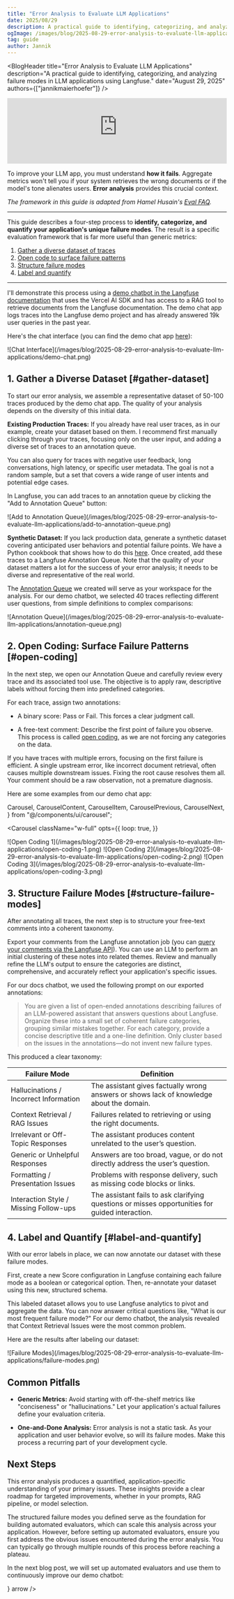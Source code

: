 ```yaml
---
title: "Error Analysis to Evaluate LLM Applications"
date: 2025/08/29
description: A practical guide to identifying, categorizing, and analyzing failure modes in LLM applications using Langfuse.
ogImage: /images/blog/2025-08-29-error-analysis-to-evaluate-llm-applications/error-analysis-og.png
tag: guide
author: Jannik
---
```



<BlogHeader
  title="Error Analysis to Evaluate LLM Applications"
  description="A practical guide to identifying, categorizing, and analyzing failure modes in LLM applications using Langfuse."
  date="August 29, 2025"
  authors={["jannikmaierhoefer"]}
/>

<iframe
  width="100%"
  className="aspect-[15.94/9] rounded-lg border mt-6 w-full"
  src="https://www.youtube-nocookie.com/embed/Q_-3rJ1kjXA?si=bgctoSEq_9FGxxVq"
  title="YouTube video player"
  frameborder="0"
  allow="accelerometer; autoplay; clipboard-write; encrypted-media; gyroscope; picture-in-picture; web-share"
  referrerpolicy="strict-origin-when-cross-origin"
  allowFullScreen
></iframe>

To improve your LLM app, you must understand **how it fails**. Aggregate metrics won't tell you if your system retrieves the wrong documents or if the model's tone alienates users. **Error analysis** provides this crucial context.

_The framework in this guide is adapted from Hamel Husain's [Eval FAQ](https://hamel.dev/blog/posts/evals-faq/why-is-error-analysis-so-important-in-llm-evals-and-how-is-it-performed.html)._

---

This guide describes a four-step process to **identify, categorize, and quantify your application's unique failure modes**. The result is a specific evaluation framework that is far more useful than generic metrics:

1. [Gather a diverse dataset of traces](#gather-dataset)
2. [Open code to surface failure patterns](#open-coding)
3. [Structure failure modes](#structure-failure-modes)
4. [Label and quantify](#label-and-quantify)

---

I'll demonstrate this process using a [demo chatbot in the Langfuse documentation](/docs/demo) that uses the Vercel AI SDK and has access to a RAG tool to retrieve documents from the Langfuse documentation. The demo chat app logs traces into the Langfuse demo project and has already answered 19k user queries in the past year.

Here's the chat interface (you can find the demo chat app [here](/docs/demo)):

<Frame className="rounded-lg overflow-hidden">
  ![Chat
  Interface](/images/blog/2025-08-29-error-analysis-to-evaluate-llm-applications/demo-chat.png)
</Frame>

## 1. Gather a Diverse Dataset [#gather-dataset]

To start our error analysis, we assemble a representative dataset of 50-100 traces produced by the demo chat app. The quality of your analysis depends on the diversity of this initial data.

**Existing Production Traces:** If you already have real user traces, as in our example, create your dataset based on them. I recommend first manually clicking through your traces, focusing only on the user input, and adding a diverse set of traces to an annotation queue.

You can also query for traces with negative user feedback, long conversations, high latency, or specific user metadata. The goal is not a random sample, but a set that covers a wide range of user intents and potential edge cases.

In Langfuse, you can add traces to an annotation queue by clicking the "Add to Annotation Queue" button:

<Frame className="rounded-lg overflow-hidden">
  ![Add to Annotation
  Queue](/images/blog/2025-08-29-error-analysis-to-evaluate-llm-applications/add-to-annotation-queue.png)
</Frame>

**Synthetic Dataset:** If you lack production data, generate a synthetic dataset covering anticipated user behaviors and potential failure points. We have a Python cookbook that shows how to do this [here](/guides/cookbook/example_synthetic_datasets). Once created, add these traces to a Langfuse Annotation Queue. Note that the quality of your dataset matters a lot for the success of your error analysis; it needs to be diverse and representative of the real world.

The [Annotation Queue](/docs/evaluation/evaluation-methods/annotation#annotation-queues) we created will serve as your workspace for the analysis. For our demo chatbot, we selected 40 traces reflecting different user questions, from simple definitions to complex comparisons:

<Frame className="rounded-lg overflow-hidden">
  ![Annotation
  Queue](/images/blog/2025-08-29-error-analysis-to-evaluate-llm-applications/annotation-queue.png)
</Frame>

## 2. Open Coding: Surface Failure Patterns [#open-coding]

In the next step, we open our Annotation Queue and carefully review every trace and its associated tool use. The objective is to apply raw, descriptive labels without forcing them into predefined categories.

For each trace, assign two annotations:

- A binary score: Pass or Fail. This forces a clear judgment call.

- A free-text comment: Describe the first point of failure you observe. This process is called [open coding](https://hamel.dev/blog/posts/evals-faq/#open-coding), as we are not forcing any categories on the data.

If you have traces with multiple errors, focusing on the first failure is efficient. A single upstream error, like incorrect document retrieval, often causes multiple downstream issues. Fixing the root cause resolves them all. Your comment should be a raw observation, not a premature diagnosis.

Here are some examples from our demo chat app:

  Carousel,
  CarouselContent,
  CarouselItem,
  CarouselPrevious,
  CarouselNext,
} from "@/components/ui/carousel";

<Carousel
  className="w-full"
  opts={{
    loop: true,
  }}
>
  <CarouselContent>
    <CarouselItem>
      <Frame className="rounded-lg overflow-hidden">
        ![Open Coding
        1](/images/blog/2025-08-29-error-analysis-to-evaluate-llm-applications/open-coding-1.png)
      </Frame>
    </CarouselItem>
    <CarouselItem>
      <Frame className="rounded-lg overflow-hidden">
        ![Open Coding
        2](/images/blog/2025-08-29-error-analysis-to-evaluate-llm-applications/open-coding-2.png)
      </Frame>
    </CarouselItem>
    <CarouselItem>
      <Frame className="rounded-lg overflow-hidden">
        ![Open Coding
        3](/images/blog/2025-08-29-error-analysis-to-evaluate-llm-applications/open-coding-3.png)
      </Frame>
    </CarouselItem>
  </CarouselContent>
  <CarouselPrevious />
  <CarouselNext />
</Carousel>

## 3. Structure Failure Modes [#structure-failure-modes]

After annotating all traces, the next step is to structure your free-text comments into a coherent taxonomy.

Export your comments from the Langfuse annotation job (you can [query your comments via the Langfuse API](https://colab.research.google.com/drive/1ErETZNWHyOjkG262bZHh-j3Vo9z83qUj)). You can use an LLM to perform an initial clustering of these notes into related themes. Review and manually refine the LLM's output to ensure the categories are distinct, comprehensive, and accurately reflect your application's specific issues.

For our docs chatbot, we used the following prompt on our exported annotations:

> You are given a list of open-ended annotations describing failures of an LLM-powered assistant that answers questions about Langfuse. Organize these into a small set of coherent failure categories, grouping similar mistakes together. For each category, provide a concise descriptive title and a one-line definition. Only cluster based on the issues in the annotations—do not invent new failure types.

This produced a clear taxonomy:

| Failure Mode                           | Definition                                                                                      |
| -------------------------------------- | ----------------------------------------------------------------------------------------------- |
| Hallucinations / Incorrect Information | The assistant gives factually wrong answers or shows lack of knowledge about the domain.        |
| Context Retrieval / RAG Issues         | Failures related to retrieving or using the right documents.                                    |
| Irrelevant or Off-Topic Responses      | The assistant produces content unrelated to the user’s question.                                |
| Generic or Unhelpful Responses         | Answers are too broad, vague, or do not directly address the user’s question.                   |
| Formatting / Presentation Issues       | Problems with response delivery, such as missing code blocks or links.                          |
| Interaction Style / Missing Follow-ups | The assistant fails to ask clarifying questions or misses opportunities for guided interaction. |

## 4. Label and Quantify [#label-and-quantify]

With our error labels in place, we can now annotate our dataset with these failure modes.

First, create a new Score configuration in Langfuse containing each failure mode as a boolean or categorical option. Then, re-annotate your dataset using this new, structured schema.

This labeled dataset allows you to use Langfuse analytics to pivot and aggregate the data. You can now answer critical questions like, "What is our most frequent failure mode?" For our demo chatbot, the analysis revealed that Context Retrieval Issues were the most common problem.

Here are the results after labeling our dataset:

<Frame className="rounded-lg overflow-hidden">
  ![Failure
  Modes](/images/blog/2025-08-29-error-analysis-to-evaluate-llm-applications/failure-modes.png)
</Frame>

## Common Pitfalls

- **Generic Metrics:** Avoid starting with off-the-shelf metrics like "conciseness" or "hallucinations." Let your application's actual failures define your evaluation criteria.

- **One-and-Done Analysis:** Error analysis is not a static task. As your application and user behavior evolve, so will its failure modes. Make this process a recurring part of your development cycle.

## Next Steps

This error analysis produces a quantified, application-specific understanding of your primary issues. These insights provide a clear roadmap for targeted improvements, whether in your prompts, RAG pipeline, or model selection.

The structured failure modes you defined serve as the foundation for building automated evaluators, which can scale this analysis across your application. However, before setting up automated evaluators, ensure you first address the obvious issues encountered during the error analysis. You can typically go through multiple rounds of this process before reaching a plateau.

In the next blog post, we will set up automated evaluators and use them to continuously improve our demo chatbot:


<Cards num={1}>
  <Card title="Automated Evaluations" href="/blog/2025-09-05-automated-evaluations" icon={<FileCode />} arrow />
</Cards>
